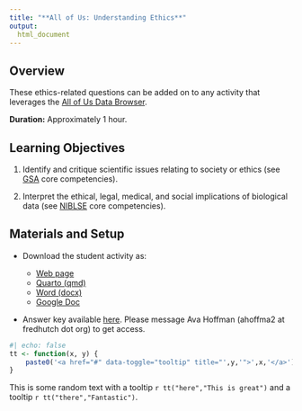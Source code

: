 ```yaml
---
title: "**All of Us: Understanding Ethics**"
output:
  html_document
---
```


## Overview

These ethics-related questions can be added on to any activity that leverages the [All of Us Data Browser](https://databrowser.researchallofus.org/).

**Duration:** Approximately 1 hour.

## Learning Objectives

1.  Identify and critique scientific issues relating to society or ethics (see [GSA](https://genetics-gsa.org/education/genetics-learning-framework/) core competencies).

2. Interpret the ethical, legal, medical, and social implications of biological data (see [NIBLSE](https://qubeshub.org/community/groups/niblse/core_competencies) core competencies).

## Materials and Setup

-   Download the student activity as:

    -   [Web page](https://genomicseducation.org/module/AOU_ethics_student_guide.html)
    -   [Quarto (qmd)](https://github.com/fhdsl/GEMs/blob/main/module/AOU_ethics_student_guide.qmd)
    -   [Word (docx)](https://github.com/fhdsl/GEMs/raw/main/docs/docx/module/AOU_ethics_student_guide.docx)
    -   [Google Doc](https://docs.google.com/document/d/1Xi1M9icJUJ2pfxp5pOV4yzQUHfQCM8zo/edit?usp=sharing&ouid=116032995747974603894&rtpof=true&sd=true)

-   Answer key available [here](https://docs.google.com/document/d/16GiVCWKhVxkKzOUr6XlQ_vdj-tyxBYlIa3lmstzf38Y/edit?usp=sharing). Please message Ava Hoffman (ahoffma2 at fredhutch dot org) to get access.

```r
#| echo: false
tt <- function(x, y) {
    paste0('<a href="#" data-toggle="tooltip" title="',y,'">',x,'</a>')
}
```

This is some random text with a tooltip `r tt("here","This is great")` and a tooltip `r tt("there","Fantastic")`.
